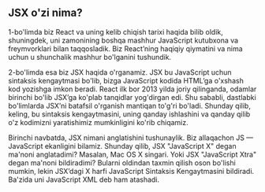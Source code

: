## JSX o'zi nima?
1-bo'limda biz React va uning kelib chiqish tarixi haqida bilib oldik, shuningdek, uni zamonining boshqa mashhur JavaScript kutubxona va freymvorklari bilan taqqosladik. Biz React’ning haqiqiy qiymatini va nima uchun u shunchalik mashhur bo'lganini tushundik.

2-bo'limda esa biz JSX haqida o'rganamiz. JSX bu JavaScript uchun sintaksis kengaytmasi bo'lib, bizga JavaScript kodida HTML’ga o'xshash kod yozishga imkon beradi. React ilk bor 2013 yilda joriy qilinganda, odamlar birinchi bo'lib JSX’ga ko'plab tanqidlar yog'dirgan edi. Shu sababli, dastlabki bo'limlarda JSX’ni batafsil o'rganish mantiqan to'g'ri bo'ladi. Shunday qilib, keling, bu sintaksis kengaytmasini, uning qanday ishlashini va qanday qilib o'z kodimizni yaratishimiz mumkinligini ko'rib chiqamiz.

Birinchi navbatda, JSX nimani anglatishini tushunaylik. Biz allaqachon JS — JavaScript ekanligini bilamiz. Shunday qilib, JSX "JavaScript X" degan ma'noni anglatadimi? Masalan, Mac OS X singari. Yoki JSX "JavaScript Xtra" degan ma'noni bildiradimi? Bularni oldindan taxmin qilish oson bo'lishi mumkin, lekin JSX’dagi X harfi JavaScript Sintaksis Kengaytmasini bildiradi. Ba'zida uni JavaScript XML deb ham atashadi.

